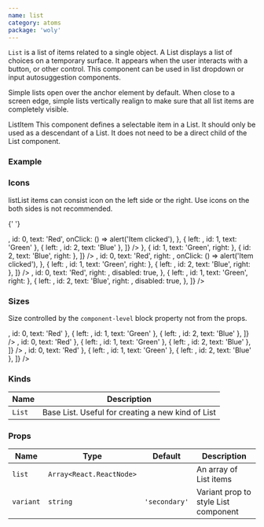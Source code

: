 ```yaml
---
name: list
category: atoms
package: 'woly'
---
```



`List` is a list of items related to a single object.
A List displays a list of choices on a temporary surface. It appears when the user interacts with a button, or other control.
This component can be used in list dropdown or input autosuggestion components.

Simple lists open over the anchor element by default.
When close to a screen edge, simple lists vertically realign to make sure that all list items are completely visible.

ListItem
This component defines a selectable item in a List. It should only be used as a descendant of a List.
It does not need to be a direct child of the List component.

### Example

<Playground>
  <List
    list={[
      { id: 0, text: 'Red' },
      { id: 1, text: 'Green' },
      { id: 2, text: 'Blue' },
    ]}
  />
</Playground>

<!-- <ListExample /> -->

### Icons

listList items can consist icon on the left side or the right. Use icons on the both sides is not recommended.

{' '}

<Playground>
  <List
    list={[
      {
        left: <InfoIcon />,
        id: 0,
        text: 'Red',
        onClick: () => alert('Item clicked'),
      },
      { left: <InfoIcon />, id: 1, text: 'Green' },
      { left: <InfoIcon />, id: 2, text: 'Blue' },
    ]}
  />
  <List
    list={[
      { id: 0, text: 'Red', right: <Check /> },
      { id: 1, text: 'Green', right: <Check /> },
      { id: 2, text: 'Blue', right: <Check /> },
    ]}
  />
  <List
    list={[
      {
        left: <InfoIcon />,
        id: 0,
        text: 'Red',
        right: <Check />,
        onClick: () => alert('Item clicked'),
      },
      { left: <InfoIcon />, id: 1, text: 'Green', right: <Check /> },
      { left: <InfoIcon />, id: 2, text: 'Blue', right: <Check /> },
    ]}
  />
  <List
    list={[
      {
        left: <InfoIcon />,
        id: 0,
        text: 'Red',
        right: <Check />,
        disabled: true,
      },
      { left: <InfoIcon />, id: 1, text: 'Green', right: <Check /> },
      {
        left: <InfoIcon />,
        id: 2,
        text: 'Blue',
        right: <Check />,
        disabled: true,
      },
    ]}
  />
</Playground>

### Sizes

Size controlled by the `component-level` block property not from the props.

<Playground>
  <block.S>
    <List
      list={[
        { left: <InfoIcon />, id: 0, text: 'Red' },
        { left: <InfoIcon />, id: 1, text: 'Green' },
        { left: <InfoIcon />, id: 2, text: 'Blue' },
      ]}
    />
  </block.S>
  <block.L>
    <List
      list={[
        { left: <InfoIcon />, id: 0, text: 'Red' },
        { left: <InfoIcon />, id: 1, text: 'Green' },
        { left: <InfoIcon />, id: 2, text: 'Blue' },
      ]}
    />
  </block.L>
  <block.XL>
    <List
      list={[
        { left: <InfoIcon />, id: 0, text: 'Red' },
        { left: <InfoIcon />, id: 1, text: 'Green' },
        { left: <InfoIcon />, id: 2, text: 'Blue' },
      ]}
    />
  </block.XL>
</Playground>

### Kinds

| Name   | Description                                       |
| ------ | ------------------------------------------------- |
| `List` | Base List. Useful for creating a new kind of List |

### Props

| Name      | Type                     | Default       | Description                          |
| --------- | ------------------------ | ------------- | ------------------------------------ |
| `list`    | `Array<React.ReactNode>` |               | An array of List items               |
| `variant` | `string`                 | `'secondary'` | Variant prop to style List component |
